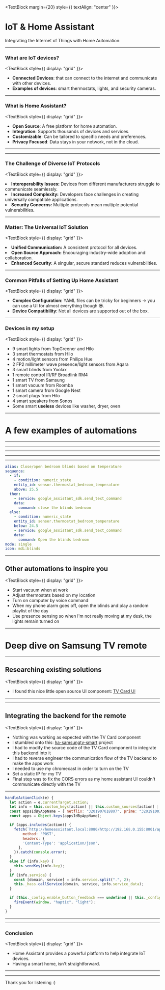 

<TextBlock margin={20} style={{ textAlign: "center" }}>

# IoT & Home Assistant

<div style={{ color: "white" }}>Integrating the Internet of Things with Home Automation</div>

</TextBlock>

---

### What are IoT devices?

<TextBlock style={{ display: "grid" }}>
  <ul>
    <Steps>
      <li>
        <b>Connected Devices</b>: that can connect to the internet and communicate with other devices.
      </li>
      <li>
        <b>Examples of devices</b>: smart thermostats, lights, and security cameras.
      </li>
    </Steps>
  </ul>
</TextBlock>

---

### What is Home Assistant?

<TextBlock style={{ display: "grid" }}>
  <ul>
    <Steps>
      <li>
        <b>Open Source</b>: A free platform for home automation.
      </li>
      <li>
        <b>Integration</b>: Supports thousands of devices and services.
      </li>
      <li>
        <b>Customizable</b>: Can be tailored to specific needs and preferences.
      </li>
      <li>
        <b>Privacy Focused</b>: Data stays in your network, not in the cloud.
      </li>
    </Steps>
  </ul>
</TextBlock>

---


<ImageSlide title=" Home Assistant Dashboard" src={homeAssistantDashboardImage} />

---

### The Challenge of Diverse IoT Protocols

<TextBlock style={{ display: "grid" }}>
  <Steps>
    <li><b>Interoperability Issues:</b> Devices from different manufacturers struggle to communicate seamlessly.</li>
    <li><b>Increased Complexity:</b> Developers face challenges in creating universally compatible applications.</li>
    <li><b>Security Concerns:</b> Multiple protocols mean multiple potential vulnerabilities.</li>
  </Steps>
</TextBlock>

---

### Matter: The Universal IoT Solution

<TextBlock style={{ display: "grid" }}>
  <Steps>
    <li><b>Unified Communication:</b> A consistent protocol for all devices.</li>
    <li><b>Open Source Approach:</b> Encouraging industry-wide adoption and collaboration.</li>
    <li><b>Enhanced Security:</b> A singular, secure standard reduces vulnerabilities.</li>
  </Steps>
</TextBlock>

---

### Common Pitfalls of Setting Up Home Assistant

<TextBlock style={{ display: "grid" }}>
  <ul>
    <Steps>
      <li><b>Complex Configuration</b>: YAML files can be tricky for beginners -> you can use a UI for almost everything though 😎.</li>
      <li><b>Device Compatibility</b>: Not all devices are supported out of the box.</li>
    </Steps>
  </ul>
</TextBlock>

---

### Devices in my setup

<TextBlock style={{ display: "grid" }}>
  <ul>
    <Steps>
      <li>9 smart lights from TopGreener and Hilo</li>
      <li>3 smart thermostats from Hilo</li>
      <li>4 motion/light sensors from Philips Hue</li>
      <li>2 FP2 millimeter wave presence/light sensors from Aqara</li>
      <li>3 smart blinds from Yoolax</li>
      <li>1 remote control IR/RF Broadlink RM4</li>
      <li>1 smart TV from Samsung</li>
      <li>1 smart vacuum from Roomba</li>
      <li>1 smart camera from Google Nest</li>
      <li>2 smart plugs from Hilo</li>
      <li>4 smart speakers from Sonos</li>
      <li>Some smart <b>useless</b> devices like washer, dryer, oven</li>
    </Steps>
  </ul>
</TextBlock>

---

# A few examples of automations

---


<VideoSlide title="Turn on/off lights on motion detection" src={turnOnLightsVideo} />

---


<VideoSlide title="Close/Open blinds when temperature is getting too hot" src={closeBlindsWhenTooHotVideo} />

---


<ImageSlide title="Open/Close Blinds Automation UI" src={openCloseBlindsImage} />

---


<ImageSlide title="Open/Close Blinds Script UI" src={openCloseBlindsScriptImage} />

---

<CodeSurfer>

  ```yaml title="Same thing but in YAML"
  alias: Close/open bedroom blinds based on temperature
  sequence:
    - if:
      - condition: numeric_state
      entity_id: sensor.thermostat_bedroom_temperature
      above: 25.5
    then:
      - service: google_assistant_sdk.send_text_command
      data:
        command: close the blinds bedroom
    else:
      - condition: numeric_state
      entity_id: sensor.thermostat_bedroom_temperature
      below: 24.5
      - service: google_assistant_sdk.send_text_command
      data:
        command: Open the blinds bedroom
  mode: single
  icon: mdi:blinds
  ```

</CodeSurfer>

---


## Other automations to inspire you

<TextBlock style={{ display: "grid" }}>
  <ul>
    <Steps>
      <li>Start vacuum when at work</li>
      <li>Adjust thermostats based on my location</li>
      <li>Turn on computer by voice command</li>
      <li>When my phone alarm goes off, open the blinds and play a random playlist of the day</li>
      <li>Use presence sensing so when I'm not really moving at my desk, the lights remain turned on</li>
    </Steps>
  </ul>
</TextBlock>

---

# Deep dive on Samsung TV remote

---

## Researching existing solutions

<TextBlock style={{ display: "grid" }}>
  <ul>
    <Steps>
      <li>I found this nice little open source UI component: <a href="https://github.com/usernein/tv-card" target="_blank">TV Card UI</a></li>
    </Steps>
  </ul>
</TextBlock>

---


<ImageSlide title="TV Card UI" src={tvCardImage} />

---

## Integrating the backend for the remote

<TextBlock style={{ display: "grid" }}>
  <ul>
    <Steps>
      <li>Nothing was working as expected with the TV Card component</li>
      <li>I stumbled onto this: <a href="https://github.com/ollo69/ha-samsungtv-smart" target="_blank">ha-samsungtv-smart</a> project</li>
      <li>I had to modify the source code of the TV Card component to integrate this backend into it</li>
      <li>I had to reverse engineer the communication flow of the TV backend to make the apps work</li>
      <li>I needed to use my chromecast in order to turn on the TV</li>
      <li>Set a static IP for my TV</li>
      <li>Final step was to fix the CORS errors as my home assistant UI couldn't communicate directly with the TV</li>
    </Steps>
  </ul>
</TextBlock>

---

<CodeSurfer>

  ```javascript title="TV Card UI"
  handleActionClick(e) {
    let action = e.currentTarget.action;
    let info = this.custom_keys[action] || this.custom_sources[action] || keys[action] || sources[action];
    const appsIdByAppName = { netflix: "3201907018807", prime: "3201910019365", youtube: "111299001912", spotify: "3201606009684", plex: "3201512006963" };
    const apps = Object.keys(appsIdByAppName);

    if (apps.includes(action)) {
      fetch(`http://homeassistant.local:8080/http://192.168.0.155:8001/api/v2/applications/${appsIdByAppName[action]}`, {
          method: 'POST',
          headers: {
          'Content-Type': 'application/json',
        },
      }).catch(console.error);
    }
    else if (info.key) {
      this.sendKey(info.key);
    }
    if (info.service) {
      const [domain, service] = info.service.split(".", 2);
      this._hass.callService(domain, service, info.service_data);
    }

    if (this._config.enable_button_feedback === undefined || this._config.enable_button_feedback) {
      fireEvent(window, "haptic", "light");
    }
  }
  ```

</CodeSurfer>

---


<ImageSlide title="Summing it all up with a diagram" src={tvFlowDiagram} />

---

### Conclusion

<TextBlock style={{ display: "grid" }}>
  <ul>
    <Steps>
      <li>Home Assistant provides a powerful platform to help integrate IoT devices.</li>
      <li>Having a smart home, isn't straightforward.</li>
    </Steps>
  </ul>
</TextBlock>

---


<VideoSlide title="Computer setup flex 🌈" src={computerSetupFlex} />

---

Thank you for listening :)

<Footer>
  <ProgressBar />
</Footer>
